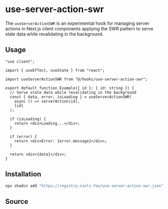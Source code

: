
# use-server-action-swr

The `useServerActionSWR` is an experimental hook for managing server actions in Next.js client components applying
the SWR pattern to serve stale data while revalidating in the background.

## Usage

```tsx
"use client";

import { useEffect, useState } from "react";

import useServerActionSWR from "@/hooks/use-server-action-swr";

export default function Example({ id }: { id: string }) {
  // Serve stale data while revalidating in the background
  const { data, error, isLoading } = useServerActionSWR(
    async () => serverAction(id),
    [id]
  );

  if (isLoading) {
    return <div>Loading...</div>;
  }

  if (error) {
    return <div>Error: {error.message}</div>;
  }

  return <div>{data}</div>;
}
```

## Installation

```bash
npx shadcn add "https://registry.niels.foo/use-server-action-swr.json"
```

## Source

<Source name="use-server-action-swr" />

